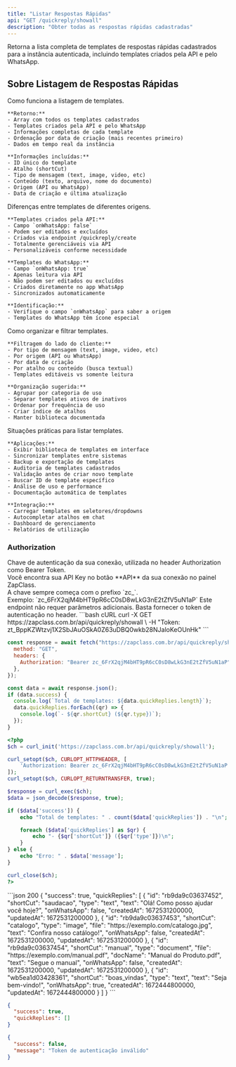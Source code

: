 ```yaml
---
title: "Listar Respostas Rápidas"
api: "GET /quickreply/showall"
description: "Obter todas as respostas rápidas cadastradas"
---
```


Retorna a lista completa de templates de respostas rápidas cadastrados para a instância autenticada, incluindo templates criados pela API e pelo WhatsApp.

## Sobre Listagem de Respostas Rápidas

<AccordionGroup>
  <Accordion title="Visão Geral da Listagem" icon="list">
    Como funciona a listagem de templates.

    **Retorno:**
    - Array com todos os templates cadastrados
    - Templates criados pela API e pelo WhatsApp
    - Informações completas de cada template
    - Ordenação por data de criação (mais recentes primeiro)
    - Dados em tempo real da instância

    **Informações incluídas:**
    - ID único do template
    - Atalho (shortCut)
    - Tipo de mensagem (text, image, video, etc)
    - Conteúdo (texto, arquivo, nome do documento)
    - Origem (API ou WhatsApp)
    - Data de criação e última atualização

  </Accordion>

  <Accordion title="Templates da API vs WhatsApp" icon="code-compare">
    Diferenças entre templates de diferentes origens.

    **Templates criados pela API:**
    - Campo `onWhatsApp: false`
    - Podem ser editados e excluídos
    - Criados via endpoint /quickreply/create
    - Totalmente gerenciáveis via API
    - Personalizáveis conforme necessidade

    **Templates do WhatsApp:**
    - Campo `onWhatsApp: true`
    - Apenas leitura via API
    - Não podem ser editados ou excluídos
    - Criados diretamente no app WhatsApp
    - Sincronizados automaticamente

    **Identificação:**
    - Verifique o campo `onWhatsApp` para saber a origem
    - Templates do WhatsApp têm ícone especial

  </Accordion>

  <Accordion title="Filtragem e Organização" icon="filter">
    Como organizar e filtrar templates.

    **Filtragem do lado do cliente:**
    - Por tipo de mensagem (text, image, video, etc)
    - Por origem (API ou WhatsApp)
    - Por data de criação
    - Por atalho ou conteúdo (busca textual)
    - Templates editáveis vs somente leitura

    **Organização sugerida:**
    - Agrupar por categoria de uso
    - Separar templates ativos de inativos
    - Ordenar por frequência de uso
    - Criar índice de atalhos
    - Manter biblioteca documentada

  </Accordion>

  <Accordion title="Casos de Uso" icon="lightbulb">
    Situações práticas para listar templates.

    **Aplicações:**
    - Exibir biblioteca de templates em interface
    - Sincronizar templates entre sistemas
    - Backup e exportação de templates
    - Auditoria de templates cadastrados
    - Validação antes de criar novo template
    - Buscar ID de template específico
    - Análise de uso e performance
    - Documentação automática de templates

    **Integração:**
    - Carregar templates em seletores/dropdowns
    - Autocompletar atalhos em chat
    - Dashboard de gerenciamento
    - Relatórios de utilização

  </Accordion>
</AccordionGroup>

### Authorization

<ParamField path="api_key" type="string" required>
  Chave de autenticação da sua conexão, utilizada no header Authorization como
  Bearer Token. <br />
  Você encontra sua API Key no botão **API** da sua conexão no painel ZapClass. <br />
  A chave sempre começa com o prefixo `zc_`. <br />
  Exemplo: `zc_6FrX2qjM4bHT9pR6cC0sD8wLkG3nE2tZfV5uN1aP`
</ParamField>

<Info>
  Este endpoint não requer parâmetros adicionais. Basta fornecer o token de
  autenticação no header.
</Info>

<RequestExample>
```bash cURL
curl -X GET https://zapclass.com.br/api/quickreply/showall \
  -H "Token: zt_BppKZWtzvj1X2SbJAuOSkA0Z63uDBQ0wkb28NJaloKeOUnHk"
```

```javascript JavaScript
const response = await fetch("https://zapclass.com.br/api/quickreply/showall", {
  method: "GET",
  headers: {
    Authorization: "Bearer zc_6FrX2qjM4bHT9pR6cC0sD8wLkG3nE2tZfV5uN1aP",
  },
});

const data = await response.json();
if (data.success) {
  console.log(`Total de templates: ${data.quickReplies.length}`);
  data.quickReplies.forEach((qr) => {
    console.log(`- ${qr.shortCut} (${qr.type})`);
  });
}
```

```php PHP
<?php
$ch = curl_init('https://zapclass.com.br/api/quickreply/showall');

curl_setopt($ch, CURLOPT_HTTPHEADER, [
    'Authorization: Bearer zc_6FrX2qjM4bHT9pR6cC0sD8wLkG3nE2tZfV5uN1aP'
]);
curl_setopt($ch, CURLOPT_RETURNTRANSFER, true);

$response = curl_exec($ch);
$data = json_decode($response, true);

if ($data['success']) {
    echo "Total de templates: " . count($data['quickReplies']) . "\n";

    foreach ($data['quickReplies'] as $qr) {
        echo "- {$qr['shortCut']} ({$qr['type']})\n";
    }
} else {
    echo "Erro: " . $data['message'];
}

curl_close($ch);
?>
```

</RequestExample>

<ResponseExample>
```json 200
{
  "success": true,
  "quickReplies": [
    {
      "id": "rb9da9c03637452",
      "shortCut": "saudacao",
      "type": "text",
      "text": "Olá! Como posso ajudar você hoje?",
      "onWhatsApp": false,
      "createdAt": 1672531200000,
      "updatedAt": 1672531200000
    },
    {
      "id": "rb9da9c03637453",
      "shortCut": "catalogo",
      "type": "image",
      "file": "https://exemplo.com/catalogo.jpg",
      "text": "Confira nosso catálogo!",
      "onWhatsApp": false,
      "createdAt": 1672531200000,
      "updatedAt": 1672531200000
    },
    {
      "id": "rb9da9c03637454",
      "shortCut": "manual",
      "type": "document",
      "file": "https://exemplo.com/manual.pdf",
      "docName": "Manual do Produto.pdf",
      "text": "Segue o manual",
      "onWhatsApp": false,
      "createdAt": 1672531200000,
      "updatedAt": 1672531200000
    },
    {
      "id": "wb5ea1d03428361",
      "shortCut": "boas_vindas",
      "type": "text",
      "text": "Seja bem-vindo!",
      "onWhatsApp": true,
      "createdAt": 1672444800000,
      "updatedAt": 1672444800000
    }
  ]
}
```

```json 200
{
  "success": true,
  "quickReplies": []
}
```

```json 401
{
  "success": false,
  "message": "Token de autenticação inválido"
}
```

</ResponseExample>
